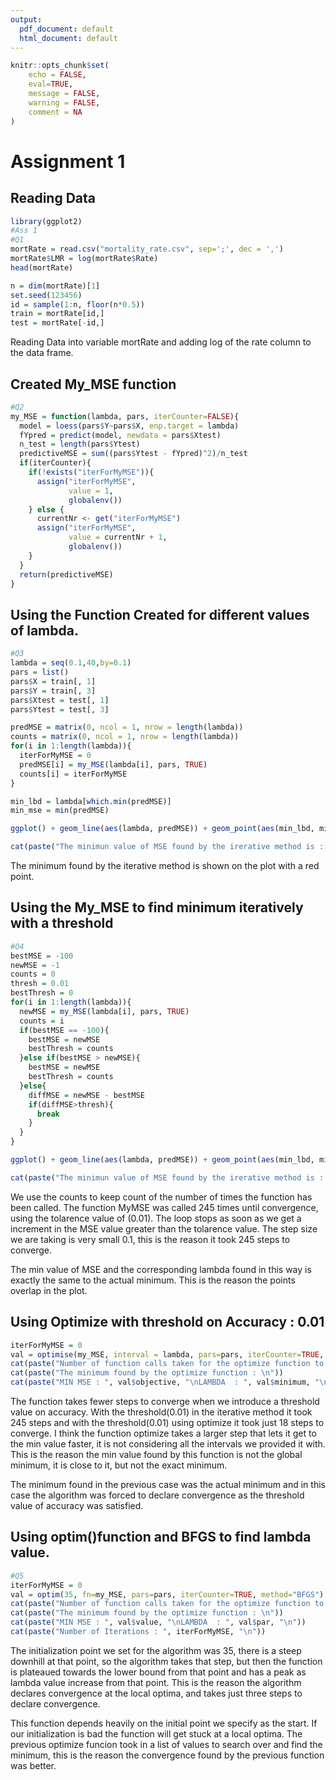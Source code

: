 ```yaml
---
output:
  pdf_document: default
  html_document: default
---
```


\newpage
```r
knitr::opts_chunk$set(
	echo = FALSE,
	eval=TRUE,
	message = FALSE,
	warning = FALSE,
	comment = NA
)

```

# Assignment 1

## Reading Data

```r
library(ggplot2)
#Ass 1
#Q1
mortRate = read.csv("mortality_rate.csv", sep=';', dec = ',')
mortRate$LMR = log(mortRate$Rate)
head(mortRate)

n = dim(mortRate)[1]
set.seed(123456)
id = sample(1:n, floor(n*0.5))
train = mortRate[id,]
test = mortRate[-id,]
```

Reading Data into variable mortRate and adding log of the rate column to the data frame.

## Created My_MSE function

```r
#Q2
my_MSE = function(lambda, pars, iterCounter=FALSE){
  model = loess(pars$Y~pars$X, enp.target = lambda)
  fYpred = predict(model, newdata = pars$Xtest)
  n_test = length(pars$Ytest)
  predictiveMSE = sum((pars$Ytest - fYpred)^2)/n_test
  if(iterCounter){
    if(!exists("iterForMyMSE")){
      assign("iterForMyMSE",
             value = 1,
             globalenv())
    } else {
      currentNr <- get("iterForMyMSE")
      assign("iterForMyMSE",
             value = currentNr + 1,
             globalenv())
    }
  }
  return(predictiveMSE)
}

```

## Using the Function Created for different values of lambda.

```r

#Q3
lambda = seq(0.1,40,by=0.1)
pars = list()
pars$X = train[, 1]
pars$Y = train[, 3]
pars$Xtest = test[, 1]
pars$Ytest = test[, 3]

predMSE = matrix(0, ncol = 1, nrow = length(lambda))
counts = matrix(0, ncol = 1, nrow = length(lambda))
for(i in 1:length(lambda)){
  iterForMyMSE = 0
  predMSE[i] = my_MSE(lambda[i], pars, TRUE)
  counts[i] = iterForMyMSE
}

min_lbd = lambda[which.min(predMSE)]
min_mse = min(predMSE)

ggplot() + geom_line(aes(lambda, predMSE)) + geom_point(aes(min_lbd, min_mse), col='red')

cat(paste("The minimun value of MSE found by the irerative method is : ", min_mse, "\nThe corresponding value of lambda at which this minimum was found is : ", min_lbd, "\n"))

```

The minimum found by the iterative method is shown on the plot with a red point.

## Using the My_MSE to find minimum iteratively with a threshold 

```r
#Q4
bestMSE = -100
newMSE = -1
counts = 0
thresh = 0.01
bestThresh = 0
for(i in 1:length(lambda)){
  newMSE = my_MSE(lambda[i], pars, TRUE)
  counts = i
  if(bestMSE == -100){
    bestMSE = newMSE
    bestThresh = counts
  }else if(bestMSE > newMSE){
    bestMSE = newMSE
    bestThresh = counts
  }else{
    diffMSE = newMSE - bestMSE
    if(diffMSE>thresh){
      break
    }
  }
}

ggplot() + geom_line(aes(lambda, predMSE)) + geom_point(aes(min_lbd, min_mse), col='red') + geom_point(aes(lambda[bestThresh], bestMSE), col='green')

cat(paste("The minimun value of MSE found by the irerative method is : ", bestMSE, "\nThe corresponding value of lambda at which this minimum was found is : ", lambda[bestThresh], "\nThe method had tolarence value of 0 and it took ", counts, " steps to converge."))
```

We use the counts to keep count of the number of times the function has been called. The function MyMSE was called 245 times until convergence, using the tolarence value of (0.01). The loop stops as soon as we get a increment in the MSE value greater than the tolarence value. The step size we are taking is very small 0.1, this is the reason it took 245 steps to converge.

The min value of MSE and the corresponding lambda found in this way is exactly the same to the actual minimum. This is the reason the points overlap in the plot.

## Using Optimize with threshold on Accuracy : 0.01

```r
iterForMyMSE = 0
val = optimise(my_MSE, interval = lambda, pars=pars, iterCounter=TRUE, tol = 0.01)
cat(paste("Number of function calls taken for the optimize function to  find minimum : ", iterForMyMSE, "\n"))
cat(paste("The minimum found by the optimize function : \n"))
cat(paste("MIN MSE : ", val$objective, "\nLAMBDA  : ", val$minimum, "\n"))

```

The function takes fewer steps to converge when we introduce a threshold value on accuracy. With the threshold(0.01) in the iterative method it took 245 steps and with the threshold(0.01) using optimize it took just 18 steps to converge. I think the function optimize takes a larger step that lets it get to the min value faster, it is not considering all the intervals we provided it with. This is the reason the min value found by this function is not the global minimum, it is close to it, but not the exact minimum.

The minimum found in the previous case was the actual minimum and in this case the algorithm was forced to declare convergence as the threshold value of accuracy was satisfied.

## Using optim()function and BFGS to find lambda value.

```r
#Q5
iterForMyMSE = 0
val = optim(35, fn=my_MSE, pars=pars, iterCounter=TRUE, method="BFGS")
cat(paste("Number of function calls taken for the optimize function to  find minimum : ", iterForMyMSE, "\n"))
cat(paste("The minimum found by the optimize function : \n"))
cat(paste("MIN MSE : ", val$value, "\nLAMBDA  : ", val$par, "\n"))
cat(paste("Number of Iterations : ", iterForMyMSE, "\n"))
```

The initialization point we set for the algorithm was 35, there is a steep downhill at that point, so the algorithm takes that step, but then the function is plateaued towards the lower bound from that point and has a peak as lambda value increase from that point. This is the reason the algorithm declares convergence at the local optima, and takes just three steps to declare convergence.

This function depends heavily on the initial point we specify as the start. If our initialization is bad the function will get stuck at a local optima. The previous optimize funcion took in a list of values to search over and find the minimum, this is the reason the convergence found by the previous function was better.